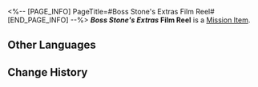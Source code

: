 <%-- [PAGE_INFO]
PageTitle=#Boss Stone's Extras Film Reel#
[END_PAGE_INFO] --%>
{{Item Infobox
|title       = ''Boss Stone's Extras'' Film Reel
|id          = 140485
|image       = Item Boss Stone's Extras Film Reel.png{{subst:void|<!--$UPLOAD:<<SpriteOutput/ItemFigures/140485.png>-<Item Boss Stone's Extras Film Reel.png>-<Item Icons>>-->}}
|type        = Mission Item
|invCategory = Missions
|rarity      = 3
|effect      = 
|description = Contains the extra content of the animated film series ''Clockie: Dreamjoy Memoir'', telling the story of Dreamville's enemy, Boss Stone.
}}
{{Description|''Wahaha, Dreamville is mine!''}}
'''''Boss Stone's Extras'' Film Reel''' is a [[Mission Item]].

==Other Languages==
{{Other Languages
|en   = ''Boss Stone's Extras'' Film Reel
|zhs  = 《石头老板外传》胶卷
|zht  = 《石頭老闆外傳》膠捲
|ja   = 『ボス・ストーン外伝』のフィルム
|ko   = ≪스톤 보스 외전≫ 필름
|es   = Cinta de «Historia derivada de Pedrusco»
|fr   = Bobine de la ''série dérivée sur Boss Stone''
|ru   = Плёнка «Спин-оффа босса Камня»
|th   = ม้วนฟิล์ม "ภาคเสริมของหัวหน้า Stone"
|vi   = Cuộn Phim "Ngoại Truyện Ông Chủ Đá"
|de   = Filmrolle von „Spin-off: Stone“
|id   = Rol Film "Cerita Sampingan Bos Stone"
|pt   = Rolo de Filme das "Histórias Secundárias do Chefe Pedreira"
}}

==Change History==
{{Change History|2.2}}